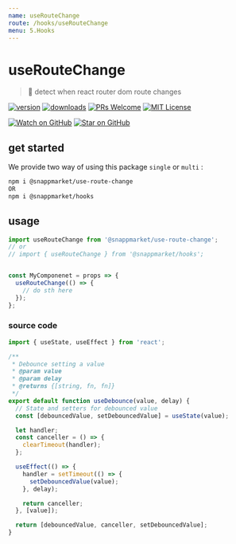```yaml
---
name: useRouteChange
route: /hooks/useRouteChange
menu: 5.Hooks
---
```


# useRouteChange
> 🏹 detect when react router dom route changes

[![version](https://img.shields.io/npm/v/@snappmarket/use-route-change.svg?style=flat-square)](https://www.npmjs.com/package/@snappmarket/use-route-change)
[![downloads](https://img.shields.io/npm/dm/@snappmarket/use-route-change.svg?style=flat-square)](http://www.npmtrends.com/@snappmarket/use-route-change)
[![PRs Welcome](https://img.shields.io/badge/PRs-welcome-brightgreen.svg?style=flat-square)](http://makeapullrequest.com)
[![MIT License](https://img.shields.io/npm/l/@snappmarket/use-route-change.svg?style=flat-square)](https://github.com/snappmarket/frontend-toolbox/tree/master/packages/useDidUpdateEffect/blob/master/LICENSE.md)

[![Watch on GitHub](https://img.shields.io/github/watchers/snappmarket/frontend-toolbox.svg?style=social)](https://github.com/snappmarket/frontend-toolbox/watchers)
[![Star on GitHub](https://img.shields.io/github/stars/snappmarket/frontend-toolbox.svg?style=social)](https://github.com/snappmarket/frontend-toolbox/stargazers)


## get started
We provide two way of using this package `single` or `multi` :
```bash
npm i @snappmarket/use-route-change
OR
npm i @snappmarket/hooks
```

## usage
```javascript
import useRouteChange from '@snappmarket/use-route-change';
// or
// import { useRouteChange } from '@snappmarket/hooks';


const MyComponenet = props => {
  useRouteChange(() => {
    // do sth here
  });
};
```

### source code
```javascript
import { useState, useEffect } from 'react';

/**
 * Debounce setting a value
 * @param value
 * @param delay
 * @returns {[string, fn, fn]}
 */
export default function useDebounce(value, delay) {
  // State and setters for debounced value
  const [debouncedValue, setDebouncedValue] = useState(value);

  let handler;
  const canceller = () => {
    clearTimeout(handler);
  };

  useEffect(() => {
    handler = setTimeout(() => {
      setDebouncedValue(value);
    }, delay);

    return canceller;
  }, [value]);

  return [debouncedValue, canceller, setDebouncedValue];
}
```
